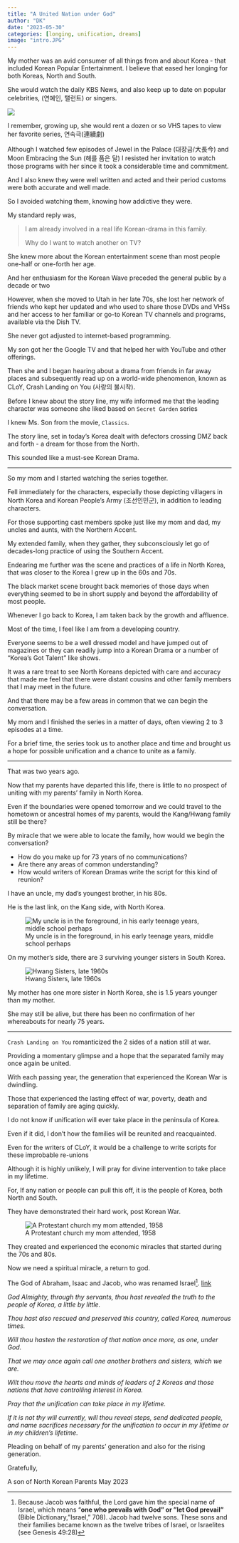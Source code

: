 ```yaml
---
title: "A United Nation under God"
author: "DK"
date: "2023-05-30"
categories: [longing, unification, dreams]
image: "intro.JPG"
---
```


My mother was an avid consumer of all things from and about Korea - that included Korean Popular Entertainment. I believe that eased her longing for both Koreas, North and South.

She would watch the daily KBS News, and also keep up to date on popular celebrities, (연예인, 탤런트) or singers.

![](main.jpg)

I remember, growing up, she would rent a dozen or so VHS tapes to view her favorite series, 연속극(連續劇)

Although I watched few episodes of Jewel in the Palace (대장금/大長今) and Moon Embracing the Sun (해를 품은 달) I resisted her invitation to watch those programs with her since it took a considerable time and commitment.

And I also knew they were well written and acted and their period customs were both accurate and well made.

So I avoided watching them, knowing how addictive they were.

My standard reply was,

> I am already involved in a real life Korean-drama in this family.
>
> Why do I want to watch another on TV?

She knew more about the Korean entertainment scene than most people one-half or one-forth her age.

And her enthusiasm for the Korean Wave preceded the general public by a decade or two

However, when she moved to Utah in her late 70s, she lost her network of friends who kept her updated and who used to share those DVDs and VHSs and her access to her familiar or go-to Korean TV channels and programs, available via the Dish TV.

She never got adjusted to internet-based programming.

My son got her the Google TV and that helped her with YouTube and other offerings.

Then she and I began hearing about a drama from friends in far away places and subsequently read up on a world-wide phenomenon, known as CLoY, Crash Landing on You (사랑의 불시착).

Before I knew about the story line, my wife informed me that the leading character was someone she liked based on `Secret Garden` series

I knew Ms. Son from the movie, `Classics`.

The story line, set in today's Korea dealt with defectors crossing DMZ back and forth - a dream for those from the North.

This sounded like a must-see Korean Drama.

------------------------------------------------------------------------

So my mom and I started watching the series together.

Fell immediately for the characters, especially those depicting villagers in North Korea and Korean People's Army (조선인민군), in addition to leading characters.

For those supporting cast members spoke just like my mom and dad, my uncles and aunts, with the Northern Accent.

My extended family, when they gather, they subconsciously let go of decades-long practice of using the Southern Accent.

Endearing me further was the scene and practices of a life in North Korea, that was closer to the Korea I grew up in the 60s and 70s.

The black market scene brought back memories of those days when everything seemed to be in short supply and beyond the affordability of most people.

Whenever I go back to Korea, I am taken back by the growth and affluence.

Most of the time, I feel like I am from a developing country.

Everyone seems to be a well dressed model and have jumped out of magazines or they can readily jump into a Korean Drama or a number of "Korea's Got Talent" like shows.

It was a rare treat to see North Koreans depicted with care and accuracy that made me feel that there were distant cousins and other family members that I may meet in the future.

And that there may be a few areas in common that we can begin the conversation.

My mom and I finished the series in a matter of days, often viewing 2 to 3 episodes at a time.

For a brief time, the series took us to another place and time and brought us a hope for possible unification and a chance to unite as a family.

------------------------------------------------------------------------

That was two years ago.

Now that my parents have departed this life, there is little to no prospect of uniting with my parents' family in North Korea.

Even if the boundaries were opened tomorrow and we could travel to the hometown or ancestral homes of my parents, would the Kang/Hwang family still be there?

By miracle that we were able to locate the family, how would we begin the conversation?

-   How do you make up for 73 years of no communications?
-   Are there any areas of common understanding?
-   How would writers of Korean Dramas write the script for this kind of reunion?

I have an uncle, my dad's youngest brother, in his 80s.

He is the last link, on the Kang side, with North Korea.

![My uncle is in the foreground, in his early teenage years, middle school perhaps](refugees.jpg)

On my mother's side, there are 3 surviving younger sisters in South Korea.

![Hwang Sisters, late 1960s](sisters.JPG)

My mother has one more sister in North Korea, she is 1.5 years younger than my mother.

She may still be alive, but there has been no confirmation of her whereabouts for nearly 75 years.

------------------------------------------------------------------------

`Crash Landing on You` romanticized the 2 sides of a nation still at war.

Providing a momentary glimpse and a hope that the separated family may once again be united.

With each passing year, the generation that experienced the Korean War is dwindling.

Those that experienced the lasting effect of war, poverty, death and separation of family are aging quickly.

I do not know if unification will ever take place in the peninsula of Korea.

Even if it did, I don't how the families will be reunited and reacquainted.

Even for the writers of CLoY, it would be a challenge to write scripts for these improbable re-unions

Although it is highly unlikely, I will pray for divine intervention to take place in my lifetime.

For, If any nation or people can pull this off, it is the people of Korea, both North and South.

They have demonstrated their hard work, post Korean War.

![A Protestant church my mom attended, 1958](church1958.JPG)

They created and experienced the economic miracles that started during the 70s and 80s.

Now we need a spiritual miracle, a return to god.

The God of Abraham, Isaac and Jacob, who was renamed Israel^[Because Jacob was faithful, the Lord gave him the special name of Israel, which means "**one who prevails with God" or "let God prevail"** (Bible Dictionary, "Israel," 708). Jacob had twelve sons. These sons and their families became known as the twelve tribes of Israel, or Israelites (see Genesis 49:28)].  [link](https://www.churchofjesuschrist.org/study/manual/gospel-principles/chapter-42-the-gathering-of-the-house-of-israel?lang=eng)

*God Almighty, through thy servants, thou hast revealed the truth to the people of Korea, a little by little.*

*Thou hast also rescued and preserved this country, called Korea, numerous times.*

*Will thou hasten the restoration of that nation once more, as one, under God.*

*That we may once again call one another brothers and sisters, which we are.*

*Wilt thou move the hearts and minds of leaders of 2 Koreas and those nations that have controlling interest in Korea.*

*Pray that the unification can take place in my lifetime.*

*If it is not thy will currently, will thou reveal steps, send dedicated people, and name sacrifices necessary for the unification to occur in my lifetime or in my children's lifetime.*

Pleading on behalf of my parents' generation and also for the rising generation.

Gratefully,

A son of North Korean Parents May 2023
